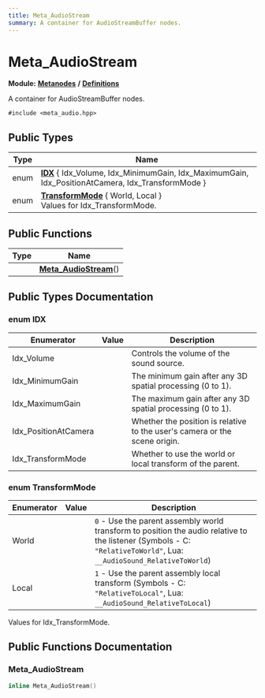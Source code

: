 ```yaml
---
title: Meta_AudioStream
summary: A container for AudioStreamBuffer nodes. 
---
```


# Meta_AudioStream

**Module:** **[Metanodes](../../modules/metanodes/index.mdx)** **/** **[Definitions](../../modules/metanodes/definitions.mdx)**

A container for AudioStreamBuffer nodes. 

`#include <meta_audio.hpp>`

## Public Types

| Type           | Name           |
| -------------- | -------------- |
| enum| **[IDX](#enum-idx)** \{ Idx_Volume, Idx_MinimumGain, Idx_MaximumGain, Idx_PositionAtCamera, Idx_TransformMode \} |
| enum| **[TransformMode](#enum-transformmode)** \{ World, Local \}<br />Values for Idx_TransformMode.  |

## Public Functions

| Type           | Name           |
| -------------- | -------------- |
| | **[Meta_AudioStream](#meta_audiostream-1)**() |

## Public Types Documentation

### enum IDX

| Enumerator | Value | Description |
| ---------- | ----- | ----------- |
| Idx_Volume | | Controls the volume of the sound source.   |
| Idx_MinimumGain | | The minimum gain after any 3D spatial processing (0 to 1).   |
| Idx_MaximumGain | | The maximum gain after any 3D spatial processing (0 to 1).   |
| Idx_PositionAtCamera | | Whether the position is relative to the user's camera or the scene origin.   |
| Idx_TransformMode | | Whether to use the world or local transform of the parent.   |

### enum TransformMode

| Enumerator | Value | Description |
| ---------- | ----- | ----------- |
| World | | `0` - Use the parent assembly world transform to position the audio relative to the listener (Symbols - C: `"RelativeToWorld"`, Lua: `__AudioSound_RelativeToWorld`)   |
| Local | | `1` - Use the parent assembly local transform (Symbols - C: `"RelativeToLocal"`, Lua: `__AudioSound_RelativeToLocal`)   |

Values for Idx_TransformMode. 

## Public Functions Documentation

### Meta_AudioStream

```cpp
inline Meta_AudioStream()
```
